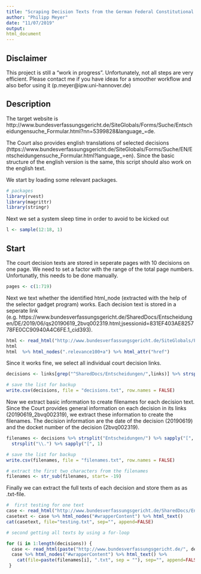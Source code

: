 ```yaml
---
title: "Scraping Decision Texts from the German Federal Constitutional Court"
author: "Philipp Meyer"
date: "11/07/2019"
output: 
html_document
---
```


## Disclaimer

This project is still a "work in progress". Unfortunately, not all steps are very efficient. Please contact me if you have ideas for a smoother workflow and also befor using it (p.meyer@ipw.uni-hannover.de)  

## Description

The target website is http://www.bundesverfassungsgericht.de/SiteGlobals/Forms/Suche/Entscheidungensuche_Formular.html?nn=5399828&language_=de. 

The Court also provides english translations of selected decisions (https://www.bundesverfassungsgericht.de/SiteGlobals/Forms/Suche/EN/Entscheidungensuche_Formular.html?language_=en). Since the basic structure of the english version is the same, this script should also work on the english text.  

We start by loading some relevant packages.

```r
# packages
library(rvest)
library(magrittr)
library(stringr)

```

Next we set a system sleep time in order to avoid to be kicked out

```r
l <- sample(12:18, 1)  
```

## Start

The court decision texts are stored in seperate pages with 10 decisions on one page. We need to set a factor with the range of the total page numbers. Unfortunatly, this needs to be done manually.

```r
pages <- c(1:719)
```

Next we text whether the identified html_node (extracted with the help of the selector gadget program) works. Each decision text is stored in a seperate link (e.g. https://www.bundesverfassungsgericht.de/SharedDocs/Entscheidungen/DE/2019/06/qs20190619_2bvq002319.html;jsessionid=831EF403AE825778FE0CC90940A4C6FE.1_cid393).

```r
html <- read_html("http://www.bundesverfassungsgericht.de/SiteGlobals/Forms/Suche/Entscheidungensuche_Formular.html?nn=5399828&language_=de")
html
html  %>% html_nodes(".relevance100+a") %>% html_attr("href")
```

Since it works fine, we select all individual court decision links.

```r
decisions <- links[grep("^SharedDocs/Entscheidungen/",links)] %>% strsplit(";") %>% sapply("[", 1)

# save the list for backup
write.csv(decisions, file = "decisions.txt", row.names = FALSE)
```

Now we extract basic information to create filenames for each decision text. Since the Court provides general information on each decision in its links (20190619_2bvq002319), we extract these information to create the filenames. The decision information are the date of the decision (20190619) and the docket number of the decision (2bvq002319).

```r
filenames <- decisions %>% strsplit("Entscheidungen/") %>% sapply("[", 2) %>% 
  strsplit("\\.") %>% sapply("[", 1)

# save the list for backup
write.csv(filenames, file = "filenames.txt", row.names = FALSE)

# extract the first two characters from the filenames
filenames <- str_sub(filenames, start= -19)
```

Finally we can extract the full texts of each decision and store them as as .txt-file.

```r
#  first testing for one text
case <- read_html("http://www.bundesverfassungsgericht.de/SharedDocs/Entscheidungen/DE/2017/10/rk20171011_2bvr175817.html")
casetext <- case %>% html_nodes("#wrapperContent") %>% html_text()
cat(casetext, file="testing.txt", sep="", append=FALSE)

# second getting all texts by using a for-loop

for (i in 1:length(decisions)) {
  case <- read_html(paste("http://www.bundesverfassungsgericht.de/", decisions[i], sep = "", Sys.sleep(l)))
  case %>% html_nodes("#wrapperContent") %>% html_text() %>%
    cat(file=paste(filenames[i], ".txt", sep = ""), sep="", append=FALSE)
 }
```

